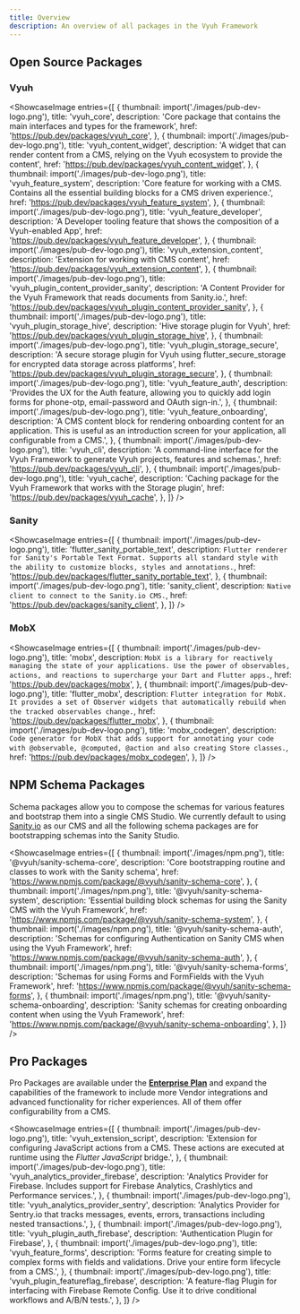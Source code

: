 ```yaml
---
title: Overview
description: An overview of all packages in the Vyuh Framework
---
```



## Open Source Packages

### Vyuh

<ShowcaseImage
  entries={[
    {
      thumbnail: import('./images/pub-dev-logo.png'),
      title: 'vyuh_core',
      description:
        'Core package that contains the main interfaces and types for the framework',
      href: 'https://pub.dev/packages/vyuh_core',
    },
    {
      thumbnail: import('./images/pub-dev-logo.png'),
      title: 'vyuh_content_widget',
      description:
        'A widget that can render content from a CMS, relying on the Vyuh ecosystem to provide the content',
      href: 'https://pub.dev/packages/vyuh_content_widget',
    },
    {
      thumbnail: import('./images/pub-dev-logo.png'),
      title: 'vyuh_feature_system',
      description:
        'Core feature for working with a CMS. Contains all the essential building blocks for a CMS driven experience.',
      href: 'https://pub.dev/packages/vyuh_feature_system',
    },
    {
      thumbnail: import('./images/pub-dev-logo.png'),
      title: 'vyuh_feature_developer',
      description:
        'A Developer tooling feature that shows the composition of a Vyuh-enabled App',
      href: 'https://pub.dev/packages/vyuh_feature_developer',
    },
    {
      thumbnail: import('./images/pub-dev-logo.png'),
      title: 'vyuh_extension_content',
      description: 'Extension for working with CMS content',
      href: 'https://pub.dev/packages/vyuh_extension_content',
    },
    {
      thumbnail: import('./images/pub-dev-logo.png'),
      title: 'vyuh_plugin_content_provider_sanity',
      description:
        'A Content Provider for the Vyuh Framework that reads documents from Sanity.io.',
      href: 'https://pub.dev/packages/vyuh_plugin_content_provider_sanity',
    },
    {
      thumbnail: import('./images/pub-dev-logo.png'),
      title: 'vyuh_plugin_storage_hive',
      description: 'Hive storage plugin for Vyuh',
      href: 'https://pub.dev/packages/vyuh_plugin_storage_hive',
    },
    {
      thumbnail: import('./images/pub-dev-logo.png'),
      title: 'vyuh_plugin_storage_secure',
      description:
        'A secure storage plugin for Vyuh using flutter_secure_storage for encrypted data storage across platforms',
      href: 'https://pub.dev/packages/vyuh_plugin_storage_secure',
    },
    {
      thumbnail: import('./images/pub-dev-logo.png'),
      title: 'vyuh_feature_auth',
      description:
        'Provides the UX for the Auth feature, allowing you to quickly add login forms for phone-otp, email-password and OAuth sign-in.',
    },
    {
      thumbnail: import('./images/pub-dev-logo.png'),
      title: 'vyuh_feature_onboarding',
      description:
        'A CMS content block for rendering onboarding content for an application. This is useful as an introduction screen for your application, all configurable from a CMS.',
    },
    {
      thumbnail: import('./images/pub-dev-logo.png'),
      title: 'vyuh_cli',
      description:
        'A command-line interface for the Vyuh Framework to generate Vyuh projects, features and schemas.',
      href: 'https://pub.dev/packages/vyuh_cli',
    },
    {
      thumbnail: import('./images/pub-dev-logo.png'),
      title: 'vyuh_cache',
      description:
        'Caching package for the Vyuh Framework that works with the Storage plugin',
      href: 'https://pub.dev/packages/vyuh_cache',
    },
  ]}
/>

### Sanity

<ShowcaseImage
  entries={[
    {
      thumbnail: import('./images/pub-dev-logo.png'),
      title: 'flutter_sanity_portable_text',
      description: `Flutter renderer for Sanity's Portable Text Format. Supports all standard style with the ability to customize blocks, styles and annotations.`,
      href: 'https://pub.dev/packages/flutter_sanity_portable_text',
    },
    {
      thumbnail: import('./images/pub-dev-logo.png'),
      title: 'sanity_client',
      description: `Native client to connect to the Sanity.io CMS.`,
      href: 'https://pub.dev/packages/sanity_client',
    },
  ]}
/>

### MobX

<ShowcaseImage
  entries={[
    {
      thumbnail: import('./images/pub-dev-logo.png'),
      title: 'mobx',
      description: `MobX is a library for reactively managing the state of your applications. Use the power of observables, actions, and reactions to supercharge your Dart and Flutter apps.`,
      href: 'https://pub.dev/packages/mobx',
    },
    {
      thumbnail: import('./images/pub-dev-logo.png'),
      title: 'flutter_mobx',
      description: `Flutter integration for MobX. It provides a set of Observer widgets that automatically rebuild when the tracked observables change.`,
      href: 'https://pub.dev/packages/flutter_mobx',
    },
    {
      thumbnail: import('./images/pub-dev-logo.png'),
      title: 'mobx_codegen',
      description: `Code generator for MobX that adds support for annotating your code with @observable, @computed, @action and also creating Store classes.`,
      href: 'https://pub.dev/packages/mobx_codegen',
    },
  ]}
/>

## NPM Schema Packages

Schema packages allow you to compose the schemas for various features and
bootstrap them into a single CMS Studio. We currently default to using
[Sanity.io](https://sanity.io) as our CMS and all the following schema packages
are for bootstrapping schemas into the Sanity Studio.

<ShowcaseImage
  entries={[
    {
      thumbnail: import('./images/npm.png'),
      title: '@vyuh/sanity-schema-core',
      description:
        'Core bootstrapping routine and classes to work with the Sanity schema',
      href: 'https://www.npmjs.com/package/@vyuh/sanity-schema-core',
    },
    {
      thumbnail: import('./images/npm.png'),
      title: '@vyuh/sanity-schema-system',
      description:
        'Essential building block schemas for using the Sanity CMS with the Vyuh Framework',
      href: 'https://www.npmjs.com/package/@vyuh/sanity-schema-system',
    },
    {
      thumbnail: import('./images/npm.png'),
      title: '@vyuh/sanity-schema-auth',
      description:
        'Schemas for configuring Authentication on Sanity CMS when using the Vyuh Framework',
      href: 'https://www.npmjs.com/package/@vyuh/sanity-schema-auth',
    },
    {
      thumbnail: import('./images/npm.png'),
      title: '@vyuh/sanity-schema-forms',
      description:
        'Schemas for using Forms and FormFields with the Vyuh Framework',
      href: 'https://www.npmjs.com/package/@vyuh/sanity-schema-forms',
    },
    {
      thumbnail: import('./images/npm.png'),
      title: '@vyuh/sanity-schema-onboarding',
      description:
        'Sanity schemas for creating onboarding content when using the Vyuh Framework',
      href: 'https://www.npmjs.com/package/@vyuh/sanity-schema-onboarding',
    },
  ]}
/>

## Pro Packages

Pro Packages are available under the
[**Enterprise Plan**](https://vyuh.tech/pricing) and expand the capabilities of
the framework to include more Vendor integrations and advanced functionality for
richer experiences. All of them offer configurability from a CMS.

<ShowcaseImage
  entries={[
    {
      thumbnail: import('./images/pub-dev-logo.png'),
      title: 'vyuh_extension_script',
      description:
        'Extension for configuring JavaScript actions from a CMS. These actions are executed at runtime using the *Flutter JavaScript* bridge.',
    },
    {
      thumbnail: import('./images/pub-dev-logo.png'),
      title: 'vyuh_analytics_provider_firebase',
      description:
        'Analytics Provider for Firebase. Includes support for Firebase Analytics, Crashlytics and Performance services.',
    },
    {
      thumbnail: import('./images/pub-dev-logo.png'),
      title: 'vyuh_analytics_provider_sentry',
      description:
        'Analytics Provider for Sentry.io that tracks messages, events, errors, transactions including nested transactions.',
    },
    {
      thumbnail: import('./images/pub-dev-logo.png'),
      title: 'vyuh_plugin_auth_firebase',
      description: 'Authentication Plugin for Firebase',
    },
    {
      thumbnail: import('./images/pub-dev-logo.png'),
      title: 'vyuh_feature_forms',
      description:
        'Forms feature for creating simple to complex forms with fields and validations. Drive your entire form lifecycle from a CMS.',
    },
    {
      thumbnail: import('./images/pub-dev-logo.png'),
      title: 'vyuh_plugin_featureflag_firebase',
      description:
        'A feature-flag Plugin for interfacing with Firebase Remote Config. Use it to drive conditional workflows and A/B/N tests.',
    },
  ]}
/>
